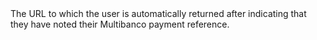   
<ParamField body="ReturnURL" type="string">  
<MaxLength255Characters />     
The URL to which the user is automatically returned after indicating that they have noted their Multibanco payment reference.  
</ParamField>